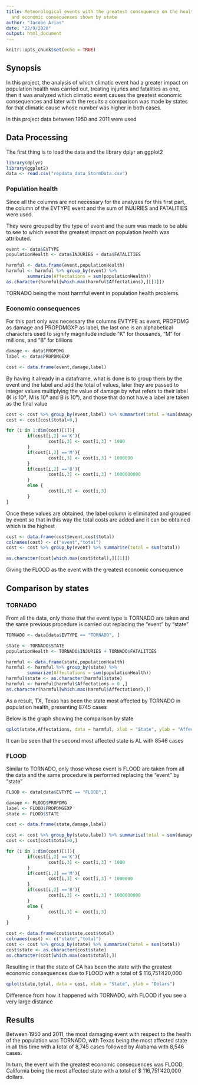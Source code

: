 ```yaml
---
title: Meteorological events with the greatest consequence on the health of the population
  and economic consequences shown by state
author: "Jacobo Arias"
date: "22/9/2020"
output: html_document
---
```


```r
knitr::opts_chunk$set(echo = TRUE)
```

## Synopsis


In this project, the analysis of which climatic event had a greater impact on population health was carried out, treating injuries and fatalities as one, then it was analyzed which climatic event causes the greatest economic consequences and later with the results a comparison was made by states for that climatic cause whose number was higher in both cases.


In this project data between 1950 and 2011 were used


## Data Processing


The first thing is to load the data and the library dplyr an ggplot2
```r
library(dplyr)
library(ggplot2)
data <- read.csv("repdata_data_StormData.csv")
```


### Population health


Since all the columns are not necessary for the analyzes for this first part, the column of the EVTYPE event and the sum of INJURIES and FATALITIES were used.


They were grouped by the type of event and the sum was made to be able to see to which event the greatest impact on population health was attributed.
```r
event <- data$EVTYPE
populationHealth <- data$INJURIES + data$FATALITIES

harmful <- data.frame(event,populationHealth)
harmful <- harmful %>% group_by(event) %>% 
        summarize(Affectations = sum(populationHealth))
as.character(harmful[which.max(harmful$Affectations),][[1]])
```
TORNADO being the most harmful event in population health problems.


### Economic consequences


For this part only was necessary the columns EVTYPE as event, PROPDMG as damage and PROPDMGXP as label, the last one is an alphabetical characters used to signify magnitude include “K” for thousands, “M” for millions, and “B” for billions 

```r
damage <- data$PROPDMG
label <- data$PROPDMGEXP

cost <- data.frame(event,damage,label)
```

By having it already in a dataframe, what is done is to group them by the event and the label and add the total of values, later they are passed to integer values multiplying the value of damage by what refers to their label (K is 10³, M is 10⁶ and B is 10⁹), and those that do not have a label are taken as the final value

```r
cost <- cost %>% group_by(event,label) %>% summarise(total = sum(damage))
cost <- cost[cost$total>0,]

for (i in 1:dim(cost)[1]){
        if(cost[i,2] =='K'){
                cost[i,3] <- cost[i,3] * 1000
        }
        if(cost[i,2] =='M'){
                cost[i,3] <- cost[i,3] * 1000000
        }
        if(cost[i,2] =='B'){
                cost[i,3] <- cost[i,3] * 1000000000
        }
        else {
                cost[i,3] <- cost[i,3]
        }
}
```
Once these values are obtained, the label column is eliminated and grouped by event so that in this way the total costs are added and it can be obtained which is the highest
```r
cost <- data.frame(cost$event,cost$total)
colnames(cost) <- c("event","total")
cost <- cost %>% group_by(event) %>% summarise(total = sum(total))

as.character(cost[which.max(cost$total),][[1]])
```
Giving the FLOOD as the event with the greatest economic consequence


## Comparison by states


### TORNADO


From all the data, only those that the event type is TORNADO are taken and the same previous procedure is carried out replacing the "event" by "state"
```r
TORNADO <- data[data$EVTYPE == "TORNADO", ] 

state <- TORNADO$STATE
populationHealth <- TORNADO$INJURIES + TORNADO$FATALITIES

harmful <- data.frame(state,populationHealth)
harmful <- harmful %>% group_by(state) %>% 
        summarize(Affectations = sum(populationHealth))
harmful$state <- as.character(harmful$state)
harmful <- harmful[harmful$Affectations > 0 ,]
as.character(harmful[which.max(harmful$Affectations),])
```
As a result, TX, Texas has been the state most affected by TORNADO in population health, presenting 8745 cases

Below is the graph showing the comparison by state
```r
qplot(state,Affectations, data = harmful, xlab = "State", ylab = "Affectations")
```


It can be seen that the second most affected state is AL with 8546 cases


### FLOOD


Similar to TORNADO, only those whose event is FLOOD are taken from all the data and the same procedure is performed replacing the "event" by "state"
```r
FLOOD <- data[data$EVTYPE == "FLOOD",]

damage <- FLOOD$PROPDMG
label <- FLOOD$PROPDMGEXP
state <- FLOOD$STATE

cost <- data.frame(state,damage,label)

cost <- cost %>% group_by(state,label) %>% summarise(total = sum(damage))
cost <- cost[cost$total>0,]

for (i in 1:dim(cost)[1]){
        if(cost[i,2] =='K'){
                cost[i,3] <- cost[i,3] * 1000
        }
        if(cost[i,2] =='M'){
                cost[i,3] <- cost[i,3] * 1000000
        }
        if(cost[i,2] =='B'){
                cost[i,3] <- cost[i,3] * 1000000000
        }
        else {
                cost[i,3] <- cost[i,3]
        }
}

cost <- data.frame(cost$state,cost$total)
colnames(cost) <- c("state","total")
cost <- cost %>% group_by(state) %>% summarise(total = sum(total))
cost$state <- as.character(cost$state)
as.character(cost[which.max(cost$total),])
```

Resulting in that the state of CA has been the state with the greatest economic consequences due to FLOOD with a total of $ 116,751'420,000
```r
qplot(state,total, data = cost, xlab = "State", ylab = "Dolars")   
```


Difference from how it happened with TORNADO, with FLOOD if you see a very large distance

## Results


Between 1950 and 2011, the most damaging event with respect to the health of the population was TORNADO, with Texas being the most affected state in all this time with a total of 8,745 cases followed by Alabama with 8,546 cases.

In turn, the event with the greatest economic consequences was FLOOD, California being the most affected state with a total of $ 116,751'420,000 dollars.
